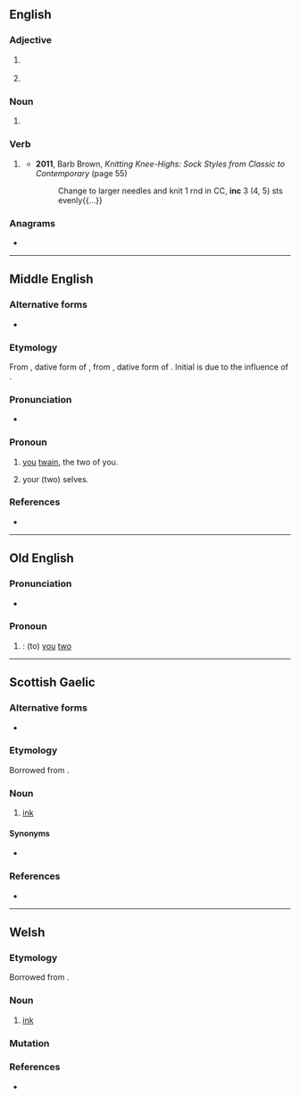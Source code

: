 {{also|Inc|inč|inç|inc.|Inc.|INC}}
==English==

===Adjective===
{{head|en|adjective}}

# {{lb|en|chiefly|North America}} {{alternative spelling of|en|Inc}}
# {{lb|en|Internet|text messaging}} {{abbr of|en|[[incoming]]}}

===Noun===
{{head|en|noun}}

# {{lb|en|programming}} {{abbr of|en|[[increment]]}}

===Verb===
{{head|en|verb}}

# {{lb|en|knitting}} {{abbr of|en|[[increase]]}}
#* '''2011''', Barb Brown, ''Knitting Knee-Highs: Sock Styles from Classic to Contemporary'' (page 55)
#*: Change to larger needles and knit 1 rnd in CC, '''inc''' 3 (4, 5) sts evenly{{...}}

===Anagrams===
* {{anagrams|en|a=cin|-cin|CIN|ICN|NCI|NIC|Nic|nic}}

----

==Middle English==

===Alternative forms===
* {{alter|enm|ink|hinc|ȝinc|ȝing|hunke|gunc|ȝunk|ȝung}}

===Etymology===
From {{inh|enm|ang|inc}}, dative form of {{m|ang|ġit}}, from {{inh|enm|gem-pro|*inkwiz}}, dative form of {{m|gem-pro|*jut}}. Initial {{IPAchar|/j/}} is due to the influence of {{m|enm|ȝit}}.

===Pronunciation===
* {{IPA|enm|/ink/|/unk/|/jink/|/junk/}}

===Pronoun===
{{head|enm|pronoun|nominative|ȝit}}

# {{n-g|Second-person dual accusative pronoun:}} [[you]] [[twain]], the two of you.
# {{lb|enm|reflexive|nocat=1}} your (two) selves.

===References===
* {{R:MED Online|entry=ink|pos=pron|id=MED22772|accessdate=26 May 2018}}

----

==Old English==

===Pronunciation===
* {{IPA|ang|/ink/|[iŋk]}}

===Pronoun===
{{head|ang|pronoun form}}

# {{inflection of|ang|ġit||acc//dat}}: (to) [[you]] [[two]]

----

==Scottish Gaelic==

===Alternative forms===
* {{l|gd|ince}}

===Etymology===
Borrowed from {{bor|gd|en|ink}}.

===Noun===
{{gd-noun|g=m|g2=f|gen=ince|pl=incean}}

# [[ink]]

====Synonyms====
* {{l|gd|dubh}}

===References===
* {{R:Dwelly}}

----

==Welsh==

===Etymology===
Borrowed from {{bor|cy|en|ink}}.

===Noun===
{{cy-noun|m|inciau}}

# [[ink]]

===Mutation===
{{cy-mut}}

===References===
* {{R:cy:GPC}}